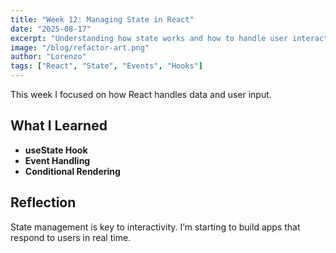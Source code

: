 ```yaml
---
title: "Week 12: Managing State in React"
date: "2025-08-17"
excerpt: "Understanding how state works and how to handle user interactions."
image: "/blog/refactor-art.png"
author: "Lorenzo"
tags: ["React", "State", "Events", "Hooks"]
---
```


This week I focused on how React handles data and user input.

## What I Learned

- **useState Hook**
- **Event Handling**
- **Conditional Rendering**

## Reflection

State management is key to interactivity. I’m starting to build apps that respond to users in real time.
